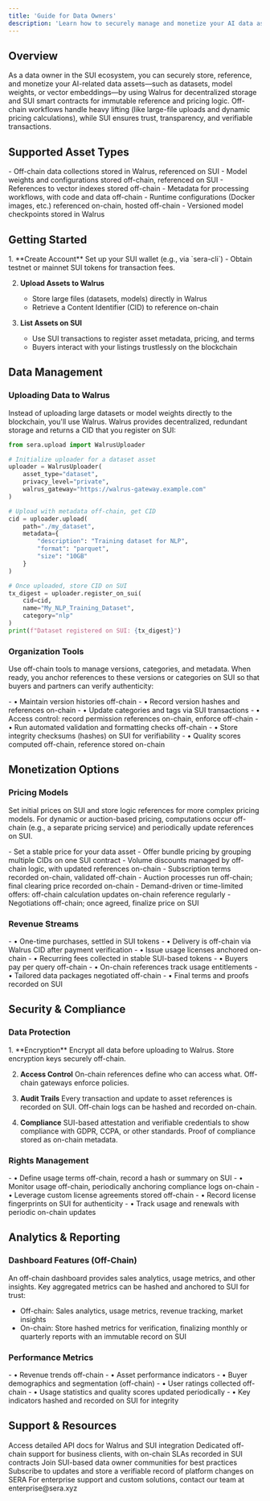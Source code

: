 ```yaml
---
title: 'Guide for Data Owners'
description: 'Learn how to securely manage and monetize your AI data assets on SUI with Walrus storage'
---
```


## Overview

As a data owner in the SUI ecosystem, you can securely store, reference, and monetize your AI-related data assets—such as datasets, model weights, or vector embeddings—by using Walrus for decentralized storage and SUI smart contracts for immutable reference and pricing logic. Off-chain workflows handle heavy lifting (like large-file uploads and dynamic pricing calculations), while SUI ensures trust, transparency, and verifiable transactions.

## Supported Asset Types

<CardGroup cols={3}>
  <Card title="Datasets" icon="database">
    - Off-chain data collections stored in Walrus, referenced on SUI
  </Card>
  <Card title="Models" icon="brain">
    - Model weights and configurations stored off-chain, referenced on SUI
  </Card>
  <Card title="Vector DBs" icon="layer-group">
    - References to vector indexes stored off-chain
  </Card>
  <Card title="Pipelines" icon="diagram-project">
    - Metadata for processing workflows, with code and data off-chain
  </Card>
  <Card title="Environments" icon="microchip">
    - Runtime configurations (Docker images, etc.) referenced on-chain, hosted off-chain
  </Card>
  <Card title="Weights" icon="scale-balanced">
    - Versioned model checkpoints stored in Walrus
  </Card>
</CardGroup>

## Getting Started

<Steps>
  1. **Create Account**
     Set up your SUI wallet (e.g., via `sera-cli`) 
     - Obtain testnet or mainnet SUI tokens for transaction fees.

  2. **Upload Assets to Walrus**
     - Store large files (datasets, models) directly in Walrus
     - Retrieve a Content Identifier (CID) to reference on-chain

  3. **List Assets on SUI**
     - Use SUI transactions to register asset metadata, pricing, and terms
     - Buyers interact with your listings trustlessly on the blockchain
</Steps>

## Data Management
### Uploading Data to Walrus
Instead of uploading large datasets or model weights directly to the blockchain, you'll use Walrus. Walrus provides decentralized, redundant storage and returns a CID that you register on SUI:

```python
from sera.upload import WalrusUploader

# Initialize uploader for a dataset asset
uploader = WalrusUploader(
    asset_type="dataset",
    privacy_level="private",
    walrus_gateway="https://walrus-gateway.example.com"
)

# Upload with metadata off-chain, get CID
cid = uploader.upload(
    path="./my_dataset",
    metadata={
        "description": "Training dataset for NLP",
        "format": "parquet",
        "size": "10GB"
    }
)

# Once uploaded, store CID on SUI
tx_digest = uploader.register_on_sui(
    cid=cid,
    name="My_NLP_Training_Dataset",
    category="nlp"
)
print(f"Dataset registered on SUI: {tx_digest}")
```

### Organization Tools
Use off-chain tools to manage versions, categories, and metadata. When ready, you anchor references to these versions or categories on SUI so that buyers and partners can verify authenticity:

<CardGroup cols={2}>
  <Card title="Asset Management" icon="folders">
    - • Maintain version histories off-chain
    - • Record version hashes and references on-chain
    - • Update categories and tags via SUI transactions
    - • Access control: record permission references on-chain, enforce off-chain
  </Card>
  <Card title="Quality Control" icon="check-double">
    - • Run automated validation and formatting checks off-chain
    - • Store integrity checksums (hashes) on SUI for verifiability
    - • Quality scores computed off-chain, reference stored on-chain
  </Card>
</CardGroup>

## Monetization Options
### Pricing Models
Set initial prices on SUI and store logic references for more complex pricing models. For dynamic or auction-based pricing, computations occur off-chain (e.g., a separate pricing service) and periodically update references on SUI.

<AccordionGroup>
  <Accordion title="Fixed Price">
    - Set a stable price for your data asset
    - Offer bundle pricing by grouping multiple CIDs on one SUI contract
    - Volume discounts managed by off-chain logic, with updated references on-chain
    - Subscription terms recorded on-chain, validated off-chain
  </Accordion>
  
  <Accordion title="Dynamic Pricing">
    - Auction processes run off-chain; final clearing price recorded on-chain
    - Demand-driven or time-limited offers: off-chain calculation updates on-chain reference regularly
    - Negotiations off-chain; once agreed, finalize price on SUI
  </Accordion>
</AccordionGroup>

### Revenue Streams

<CardGroup cols={2}>
  <Card title="Direct Sales" icon="money-bill">
    - • One-time purchases, settled in SUI tokens
    - • Delivery is off-chain via Walrus CID after payment verification
  </Card>
  <Card title="Licensing" icon="file-contract">
    - • Issue usage licenses anchored on-chain
    - • Recurring fees collected in stable SUI-based tokens
  </Card>
  <Card title="API Access" icon="code">
    - • Buyers pay per query off-chain
    - • On-chain references track usage entitlements
  </Card>
  <Card title="Custom Solutions" icon="puzzle-piece">
    - • Tailored data packages negotiated off-chain
    - • Final terms and proofs recorded on SUI
  </Card>
</CardGroup>

## Security & Compliance
### Data Protection

<Steps>
  1. **Encryption**
     Encrypt all data before uploading to Walrus. Store encryption keys securely off-chain.

  2. **Access Control**
     On-chain references define who can access what. Off-chain gateways enforce policies.

  3. **Audit Trails**
     Every transaction and update to asset references is recorded on SUI. Off-chain logs can be hashed and recorded on-chain.

  4. **Compliance**
     SUI-based attestation and verifiable credentials to show compliance with GDPR, CCPA, or other standards.
     Proof of compliance stored as on-chain metadata.
</Steps>

### Rights Management

<CardGroup cols={2}>
  <Card title="Usage Rights" icon="key">
    - • Define usage terms off-chain, record a hash or summary on SUI
    - • Monitor usage off-chain, periodically anchoring compliance logs on-chain
  </Card>
  <Card title="Licensing" icon="file-contract">
    - • Leverage custom license agreements stored off-chain
    - • Record license fingerprints on SUI for authenticity
    - • Track usage and renewals with periodic on-chain updates
  </Card>
</CardGroup>

## Analytics & Reporting
### Dashboard Features (Off-Chain)
An off-chain dashboard provides sales analytics, usage metrics, and other insights. Key aggregated metrics can be hashed and anchored to SUI for trust:

- Off-chain: Sales analytics, usage metrics, revenue tracking, market insights
- On-chain: Store hashed metrics for verification, finalizing monthly or quarterly reports with an immutable record on SUI

### Performance Metrics

<CardGroup cols={2}>
  <Card title="Sales Metrics" icon="chart-line">
    - • Revenue trends off-chain
    - • Asset performance indicators
    - • Buyer demographics and segmentation (off-chain)
  </Card>
  <Card title="Quality Metrics" icon="star">
    - • User ratings collected off-chain
    - • Usage statistics and quality scores updated periodically
    - • Key indicators hashed and recorded on SUI for integrity
  </Card>
</CardGroup>

## Support & Resources

<CardGroup cols={2}>
  <Card title="Documentation" icon="book">
    Access detailed API docs for Walrus and SUI integration
  </Card>
  <Card title="Enterprise Support" icon="headset">
    Dedicated off-chain support for business clients, with on-chain SLAs recorded in SUI contracts
  </Card>
  <Card title="Community" icon="users">
    Join SUI-based data owner communities for best practices
  </Card>
  <Card title="Updates" icon="bell">
    Subscribe to updates and store a verifiable record of platform changes on SERA
  </Card>
</CardGroup>

<Note>
For enterprise support and custom solutions, contact our team at enterprise@sera.xyz
</Note> 